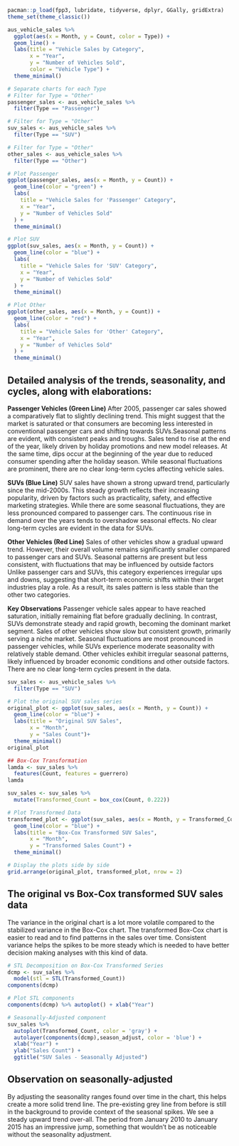 ```{r loadpackages, message=FALSE, warning=FALSE}

pacman::p_load(fpp3, lubridate, tidyverse, dplyr, GGally, gridExtra)
theme_set(theme_classic())
```


```{r}
aus_vehicle_sales %>%
  ggplot(aes(x = Month, y = Count, color = Type)) +
  geom_line() +
  labs(title = "Vehicle Sales by Category",
       x = "Year",
       y = "Number of Vehicles Sold",
       color = "Vehicle Type") +
  theme_minimal()

# Separate charts for each Type
# Filter for Type = "Other"
passenger_sales <- aus_vehicle_sales %>%
  filter(Type == "Passenger")

# Filter for Type = "Other"
suv_sales <- aus_vehicle_sales %>%
  filter(Type == "SUV")

# Filter for Type = "Other"
other_sales <- aus_vehicle_sales %>%
  filter(Type == "Other")

# Plot Passenger
ggplot(passenger_sales, aes(x = Month, y = Count)) +
  geom_line(color = "green") +  
  labs(
    title = "Vehicle Sales for 'Passenger' Category",
    x = "Year",
    y = "Number of Vehicles Sold"
  ) +
  theme_minimal()

# Plot SUV
ggplot(suv_sales, aes(x = Month, y = Count)) +
  geom_line(color = "blue") +  
  labs(
    title = "Vehicle Sales for 'SUV' Category",
    x = "Year",
    y = "Number of Vehicles Sold"
  ) +
  theme_minimal()

# Plot Other
ggplot(other_sales, aes(x = Month, y = Count)) +
  geom_line(color = "red") +  
  labs(
    title = "Vehicle Sales for 'Other' Category",
    x = "Year",
    y = "Number of Vehicles Sold"
  ) +
  theme_minimal()

```

## Detailed analysis of the trends, seasonality, and cycles, along with elaborations:

**Passenger Vehicles (Green Line)** After 2005, passenger car sales showed a comparatively flat to slightly declining trend. This might suggest that the market is saturated or that consumers are becoming less interested in conventional passenger cars and shifting towards SUVs.Seasonal patterns are evident, with consistent peaks and troughs. Sales tend to rise at the end of the year, likely driven by holiday promotions and new model releases. At the same time, dips occur at the beginning of the year due to reduced consumer spending after the holiday season. While seasonal fluctuations are prominent, there are no clear long-term cycles affecting vehicle sales.

**SUVs (Blue Line)** SUV sales have shown a strong upward trend, particularly since the mid-2000s. This steady growth reflects their increasing popularity, driven by factors such as practicality, safety, and effective marketing strategies. While there are some seasonal fluctuations, they are less pronounced compared to passenger cars. The continuous rise in demand over the years tends to overshadow seasonal effects. No clear long-term cycles are evident in the data for SUVs.

**Other Vehicles (Red Line)** Sales of other vehicles show a gradual upward trend. However, their overall volume remains significantly smaller compared to passenger cars and SUVs. Seasonal patterns are present but less consistent, with fluctuations that may be influenced by outside factors Unlike passenger cars and SUVs, this category experiences irregular ups and downs, suggesting that short-term economic shifts within their target industries play a role. As a result, its sales pattern is less stable than the other two categories.

**Key Observations** Passenger vehicle sales appear to have reached saturation, initially remaining flat before gradually declining. In contrast, SUVs demonstrate steady and rapid growth, becoming the dominant market segment. Sales of other vehicles show slow but consistent growth, primarily serving a niche market. Seasonal fluctuations are most pronounced in passenger vehicles, while SUVs experience moderate seasonality with relatively stable demand. Other vehicles exhibit irregular seasonal patterns, likely influenced by broader economic conditions and other outside factors. There are no clear long-term cycles present in the data.

```{r}
suv_sales <- aus_vehicle_sales %>%
  filter(Type == "SUV")

# Plot the original SUV sales series
original_plot <- ggplot(suv_sales, aes(x = Month, y = Count)) +
  geom_line(color = "blue") +
  labs(title = "Original SUV Sales",
       x = "Month",
       y = "Sales Count")+
  theme_minimal()
original_plot

## Box-Cox Transformation
lamda <- suv_sales %>%
  features(Count, features = guerrero)
lamda

suv_sales <- suv_sales %>%
  mutate(Transformed_Count = box_cox(Count, 0.222))

# Plot Transformed Data
transformed_plot <- ggplot(suv_sales, aes(x = Month, y = Transformed_Count)) +
  geom_line(color = "blue") +
  labs(title = "Box-Cox Transformed SUV Sales",
       x = "Month",
       y = "Transformed Sales Count") +
  theme_minimal()

# Display the plots side by side
grid.arrange(original_plot, transformed_plot, nrow = 2)
```

## The original vs Box-Cox transformed SUV sales data

The variance in the original chart is a lot more volatile compared to the stabilized variance in the Box-Cox chart. The transformed Box-Cox chart is easier to read and to find patterns in the sales over time. Consistent variance helps the spikes to be more steady which is needed to have better decision making analyses with this kind of data.

```{r}
# STL Decomposition on Box-Cox Transformed Series
dcmp <- suv_sales %>%
  model(stl = STL(Transformed_Count))
components(dcmp)

# Plot STL components
components(dcmp) %>% autoplot() + xlab("Year")
```


```{r}
# Seasonally-Adjusted component
suv_sales %>%
  autoplot(Transformed_Count, color = 'gray') +
  autolayer(components(dcmp),season_adjust, color = 'blue') +
  xlab("Year") + 
  ylab("Sales Count") +
  ggtitle("SUV Sales - Seasonally Adjusted")
```

## Observation on seasonally-adjusted 

By adjusting the seasonality ranges found over time in the chart, this helps create a more solid trend line. The pre-existing grey line from before is still in the background to provide context of the seasonal spikes. We see a steady upward trend over-all. The period from January 2010 to January 2015 has an impressive jump, something that wouldn’t be as noticeable without the seasonality adjustment.
